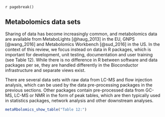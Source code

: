 `r pagebreak()`

## Metabolomics data sets

Sharing of data has become increasingly common, and metabolomics data are available from MetaboLights [@haug_2013] in the EU, GNPS [@wang_2016] and Metabolomics Workbench [@sud_2016] in the US. In the context of this review, we focus instead on data in R packages, which is important for development, unit testing, documentation and user training (see Table 12). While there is no difference in R between software and data packages per se, they are handled differently in the Bioconductor infrastructure and separate views exist. 

There are several data sets with raw data from LC-MS and flow injection analysis, which can be used by the data pre-processing packages in the previous sections. Other packages contain pre-processed data from GC-MS, LC-MS or NMR in the form of peak tables, which are then typically used in statistics packages, network analysis and other downstream analyses. 


```r
metaRbolomics_show_table("Table 12:")
```

